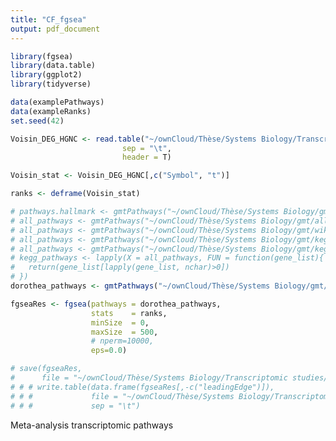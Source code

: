 ```yaml
---
title: "CF_fgsea"
output: pdf_document
---
```


```r
library(fgsea)
library(data.table)
library(ggplot2)
library(tidyverse)
```

```r
data(examplePathways)
data(exampleRanks)
set.seed(42)
```

```r
Voisin_DEG_HGNC <- read.table("~/ownCloud/Thèse/Systems Biology/Transcriptomic studies/Transcriptomic Analyses/Analyse Voisin/DE_Analysis/Voisin_DEG_limma_unique_HGNC_2021_02_08.txt",
                         sep = "\t",
                         header = T)

Voisin_stat <- Voisin_DEG_HGNC[,c("Symbol", "t")]

ranks <- deframe(Voisin_stat)
```


```r
# pathways.hallmark <- gmtPathways("~/ownCloud/Thèse/Systems Biology/gmt/h.all.v7.4.symbols.gmt")
# all_pathways <- gmtPathways("~/ownCloud/Thèse/Systems Biology/gmt/all_pathways_2022_01_12.gmt")
# all_pathways <- gmtPathways("~/ownCloud/Thèse/Systems Biology/gmt/wikipathways_filtered_gsea_2022_09_07.gmt")
# all_pathways <- gmtPathways("~/ownCloud/Thèse/Systems Biology/gmt/kegg_pathways_test_gsea_2022_09_07.gmt"
# all_pathways <- gmtPathways("~/ownCloud/Thèse/Systems Biology/gmt/kegg_from_omnipathR_gsea_2022_09_07.gmt")
# kegg_pathways <- lapply(X = all_pathways, FUN = function(gene_list){
#   return(gene_list[lapply(gene_list, nchar)>0])
# })
dorothea_pathways <- gmtPathways("~/ownCloud/Thèse/Systems Biology/gmt/dorothea_gsea_2022_01_12.gmt")
```

```r
fgseaRes <- fgsea(pathways = dorothea_pathways, 
                  stats    = ranks,
                  minSize  = 0,
                  maxSize  = 500,
                  # nperm=10000,
                  eps=0.0)

# save(fgseaRes,
#      file = "~/ownCloud/Thèse/Systems Biology/Transcriptomic studies/Transcriptomic Analyses/Analyse Voisin/GSEA/Voisin_fgsea_report_dorothea_pathways_2022_09_07.RData")
# # # write.table(data.frame(fgseaRes[,-c("leadingEdge")]),
# # #             file = "~/ownCloud/Thèse/Systems Biology/Transcriptomic studies/Analyse Clarke/GSEA/Clarke_fgsea_report_2021_01_14.tsv",
# # #             sep = "\t")
```

Meta-analysis transcriptomic pathways 

```r

```